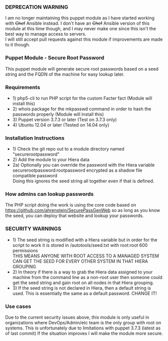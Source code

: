 === DEPRECATION WARNING ===
I am no longer maintaining this puppet module as I have started working with <strike>Chef</strike> Ansible instead. I don't have an <strike>Chef</strike> Ansible version of this module at this time though, and I may never make one since this isn't the best way to manage access to servers.
<br />I will still accept pull requests against this module if improvements are made to it though.
=== Puppet Module - Secure Root Password ===
This puppet module will generate secure root passwords based on a seed string and the FQDN of the machine for easy lookup later.
=== Requirements ===
*1) php5-cli to run PHP script for the custom Facter fact (Module will install this)
*2) whois package for the mkpasswd command in order to hash the passwords properly (Module will install this)
*3) Puppet version 3.7.3 or later (Test on 3.7.3 only)
*4) Ubuntu 12.04 or later (Tested on 14.04 only)
=== Installation Instructions ===
*1) Check the git repo out to a module directory named "securerootpassword"
*2) Add the module to your Hiera data
*2a) Optionally you can override the password with the Hiera variable securerootpassword:rootpassword encrypted as a shadow file compatible password <br />Doing this ignores the seed string all together even if that is defined.
=== How admins can lookup passwords ===
The PHP script doing the work is using the core code based on https://github.com/ahrenstein/SecurePassGenWeb so as long as you know the seed, you can deploy that website and lookup your passwords.
=== SECURITY WARNINGS ===
*1) The seed string is modified with a Hiera variable but in order for the script to work it is stored in /autotools/seed.txt with root:root 600 permissions <br/>THIS MEANS ANYONE WITH ROOT ACCESS TO A MANAGED SYSTEM CAN GET THE SEED FOR EVERY OTHER SYSTEM IN THAT HIERA GROUPING
*2) In theory if there is a way to grab the Hiera data assigned to your machine from the command line as a non-root user then someone could get the seed string and gain root on all nodes in that Hiera grouping.
*3) If the seed string is not declared in Hiera, then a default string is used. This is essentially the same as a default password. CHANGE IT!
=== Use cases ===
Due to the current security issues above, this module is only useful in organizations where DevOps/Admin/etc team is the only group with root on systems. This is unfortunately due to limitations with puppet 3.7.3 (latest as of last commit) If the situation improves I will make the module more secure.
